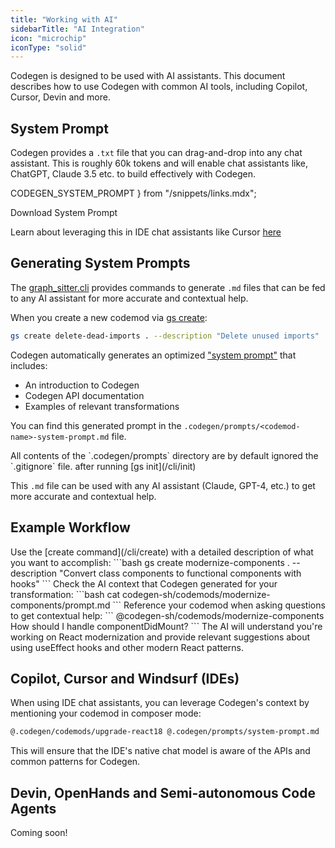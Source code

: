 ```yaml
---
title: "Working with AI"
sidebarTitle: "AI Integration"
icon: "microchip"
iconType: "solid"
---
```


Codegen is designed to be used with AI assistants. This document describes how to use Codegen with common AI tools, including Copilot, Cursor, Devin and more.

## System Prompt

Codegen provides a `.txt` file that you can drag-and-drop into any chat assistant. This is roughly 60k tokens and will enable chat assistants like, ChatGPT, Claude 3.5 etc. to build effectively with Codegen.

  CODEGEN_SYSTEM_PROMPT
} from "/snippets/links.mdx";

<Card title="Download System Prompt" href={CODEGEN_SYSTEM_PROMPT} icon="download">
  Download System Prompt
</Card>

<Tip>Learn about leveraging this in IDE chat assistants like Cursor [here](/introduction/ide-usage#iterating-with-chat-assistants)</Tip>

## Generating System Prompts

The [graph_sitter.cli](/cli/about) provides commands to generate `.md` files that can be fed to any AI assistant for more accurate and contextual help.

When you create a new codemod via [gs create](/cli/create):

```bash
gs create delete-dead-imports . --description "Delete unused imports"
```

Codegen automatically generates an optimized ["system prompt"](https://news.ycombinator.com/item?id=37880023) that includes:

- An introduction to Codegen
- Codegen API documentation
- Examples of relevant transformations

You can find this generated prompt in the `.codegen/prompts/<codemod-name>-system-prompt.md` file.

<Note>
  All contents of the `.codegen/prompts` directory are by default ignored the
  `.gitignore` file. after running [gs init](/cli/init)
</Note>

This `.md` file can be used with any AI assistant (Claude, GPT-4, etc.) to get more accurate and contextual help.

## Example Workflow

<Steps>
  <Step title="Create a codemod with description">
    Use the [create command](/cli/create) with a detailed description of what you want to accomplish:
    ```bash
    gs create modernize-components . --description "Convert class components to functional components with hooks"
    ```
  </Step>
  <Step title="Review the generated system prompt">
    Check the AI context that Codegen generated for your transformation: ```bash
    cat codegen-sh/codemods/modernize-components/prompt.md ```
  </Step>

<Step title="Iterate in Copilot, Cursor or Windsurf">
  Reference your codemod when asking questions to get contextual help: ```
  @codegen-sh/codemods/modernize-components How should I handle
  componentDidMount? ```
</Step>

  <Step title="Get contextual help">
    The AI will understand you're working on React modernization and provide relevant suggestions about using useEffect hooks and other modern React patterns.
  </Step>
</Steps>

## Copilot, Cursor and Windsurf (IDEs)

When using IDE chat assistants, you can leverage Codegen's context by mentioning your codemod in composer mode:

```bash
@.codegen/codemods/upgrade-react18 @.codegen/prompts/system-prompt.md
```

This will ensure that the IDE's native chat model is aware of the APIs and common patterns for Codegen.

## Devin, OpenHands and Semi-autonomous Code Agents

<Warning>Coming soon!</Warning>
